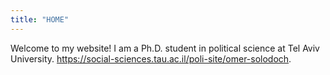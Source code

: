 ---
title: "HOME"
---

Welcome to my website!
I am a Ph.D. student in political science at Tel Aviv University. <https://social-sciences.tau.ac.il/poli-site/omer-solodoch>.
